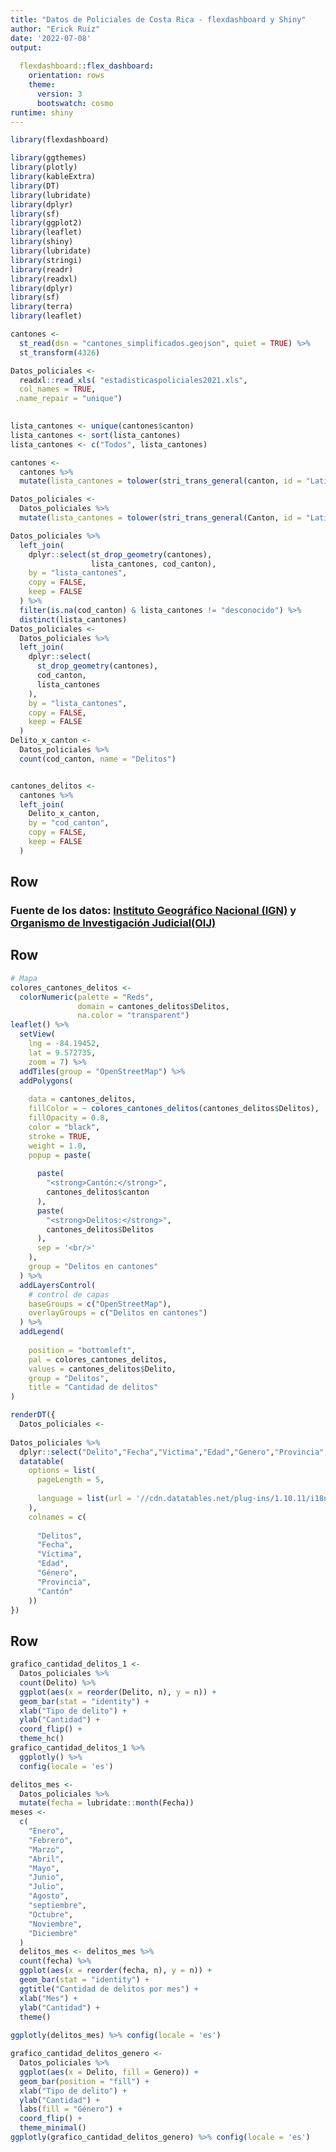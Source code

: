 ---
title: "Datos de Policiales de Costa Rica - flexdashboard y Shiny"
author: "Erick Ruiz"
date: '2022-07-08'
output: 
 
  flexdashboard::flex_dashboard:
    orientation: rows
    theme:
      version: 3
      bootswatch: cosmo
runtime: shiny
---

```{r setup, include=FALSE}
library(flexdashboard)
```

```{r paquetes, message= FALSE}
library(ggthemes) 
library(plotly) 
library(kableExtra) 
library(DT) 
library(lubridate)
library(dplyr)
library(sf)
library(ggplot2)
library(leaflet)
library(shiny)
library(lubridate)
library(stringi) 
library(readr) 
library(readxl) 
library(dplyr) 
library(sf) 
library(terra) 
library(leaflet) 
```

```{r lectura-datos-cantones}


cantones <-
  st_read(dsn = "cantones_simplificados.geojson", quiet = TRUE) %>%
  st_transform(4326)
```

```{r lectura-datos-policiales}


Datos_policiales <-
  readxl::read_xls( "estadisticaspoliciales2021.xls", 
  col_names = TRUE,
 .name_repair = "unique")
 
```


```{r lista-cantones}
lista_cantones <- unique(cantones$canton)
lista_cantones <- sort(lista_cantones)
lista_cantones <- c("Todos", lista_cantones)
```


```{r Union, message = FALSE}

cantones <-
  cantones %>%
  mutate(lista_cantones = tolower(stri_trans_general(canton, id = "Latin-ASCII")))

Datos_policiales <-
  Datos_policiales %>%
  mutate(lista_cantones = tolower(stri_trans_general(Canton, id = "Latin-ASCII")))

Datos_policiales %>%
  left_join(
    dplyr::select(st_drop_geometry(cantones),
                  lista_cantones, cod_canton),
    by = "lista_cantones",
    copy = FALSE,
    keep = FALSE
  ) %>%
  filter(is.na(cod_canton) & lista_cantones != "desconocido") %>% 
  distinct(lista_cantones) 
Datos_policiales <-
  Datos_policiales %>%
  left_join(
    dplyr::select(
      st_drop_geometry(cantones),
      cod_canton,
      lista_cantones
    ),
    by = "lista_cantones",
    copy = FALSE,
    keep = FALSE
  )
Delito_x_canton <-
  Datos_policiales %>%
  count(cod_canton, name = "Delitos")


cantones_delitos <-
  cantones %>%
  left_join(
    Delito_x_canton,
    by = "cod_canton",
    copy = FALSE,
    keep = FALSE
  )

```
 Row {data-height=10}
-----------------------------------------------------------------------

### **Fuente de los datos: [Instituto Geográfico Nacional (IGN)](http://geos.snitcr.go.cr/be/IGN_5/wfs) y [Organismo de Investigación Judicial(OIJ)](https://sitiooij.poder-judicial.go.cr/index.php/ayuda/servicios-policiales/servicios-a-organizaciones/indice-de-transparencia-del-sector-publico-costarricense/datos-abiertos)  **

 Row {data-height=600}
-----------------------------------------------------------------------

```{r mapa, message = FALSE}
# Mapa
colores_cantones_delitos <-
  colorNumeric(palette = "Reds",
               domain = cantones_delitos$Delitos,
               na.color = "transparent")
leaflet() %>%
  setView(
    lng = -84.19452,
    lat = 9.572735,
    zoom = 7) %>%
  addTiles(group = "OpenStreetMap") %>% 
  addPolygons(
    
    data = cantones_delitos,
    fillColor = ~ colores_cantones_delitos(cantones_delitos$Delitos),
    fillOpacity = 0.8,
    color = "black",
    stroke = TRUE,
    weight = 1.0,
    popup = paste(
      
      paste(
        "<strong>Cantón:</strong>",
        cantones_delitos$canton
      ),
      paste(
        "<strong>Delitos:</strong>",
        cantones_delitos$Delitos
      ),
      sep = '<br/>'
    ),
    group = "Delitos en cantones"
  ) %>%
  addLayersControl(
    # control de capas
    baseGroups = c("OpenStreetMap"),
    overlayGroups = c("Delitos en cantones")
  ) %>%
  addLegend(
    
    position = "bottomleft",
    pal = colores_cantones_delitos,
    values = cantones_delitos$Delito,
    group = "Delitos",
    title = "Cantidad de delitos"
)
```



```{r Tabla, message=FALSE }
renderDT({
  Datos_policiales <-
  
Datos_policiales %>%
  dplyr::select("Delito","Fecha","Victima","Edad","Genero","Provincia","Canton") %>%
  datatable(
    options = list(
      pageLength = 5,
    
      language = list(url = '//cdn.datatables.net/plug-ins/1.10.11/i18n/Spanish.json') 
    ),
    colnames = c(
      
      "Delitos",
      "Fecha",
      "Víctima",
      "Edad",
      "Género",
      "Provincia",
      "Cantón"
    ))
})
```

Row {data-height=400}
-----------------------------------------------------------------------

```{r Grafico_cantidad_delito_1, message=FALSE}
grafico_cantidad_delitos_1 <-
  Datos_policiales %>%
  count(Delito) %>% 
  ggplot(aes(x = reorder(Delito, n), y = n)) +
  geom_bar(stat = "identity") +
  xlab("Tipo de delito") +
  ylab("Cantidad") +
  coord_flip() +
  theme_hc() 
grafico_cantidad_delitos_1 %>%
  ggplotly() %>% 
  config(locale = 'es')
```


```{r Grafico_delito_mes}
delitos_mes <-
  Datos_policiales %>%
  mutate(fecha = lubridate::month(Fecha))
meses <-
  c(
    "Enero",
    "Febrero",
    "Marzo",
    "Abril",
    "Mayo",
    "Junio",
    "Julio",
    "Agosto",
    "septiembre",
    "Octubre",
    "Noviembre",
    "Diciembre"
  )
  delitos_mes <- delitos_mes %>%
  count(fecha) %>%
  ggplot(aes(x = reorder(fecha, n), y = n)) +
  geom_bar(stat = "identity") +
  ggtitle("Cantidad de delitos por mes") +
  xlab("Mes") +
  ylab("Cantidad") +
  theme()
  
ggplotly(delitos_mes) %>% config(locale = 'es')
```

```{r Grafico_cantidad_delitos_genero}
grafico_cantidad_delitos_genero <-
  Datos_policiales %>%
  ggplot(aes(x = Delito, fill = Genero)) +
  geom_bar(position = "fill") +
  xlab("Tipo de delito") +
  ylab("Cantidad") +
  labs(fill = "Género") +
  coord_flip() +
  theme_minimal()
ggplotly(grafico_cantidad_delitos_genero) %>% config(locale = 'es')
  
```